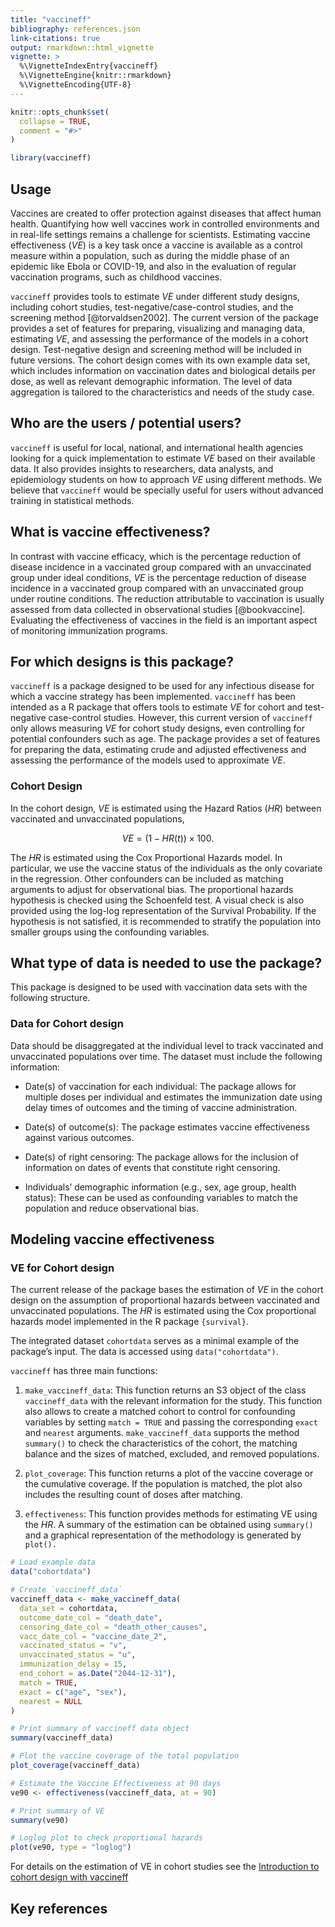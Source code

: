 ```yaml
---
title: "vaccineff"
bibliography: references.json
link-citations: true
output: rmarkdown::html_vignette
vignette: >
  %\VignetteIndexEntry{vaccineff}
  %\VignetteEngine{knitr::rmarkdown}
  %\VignetteEncoding{UTF-8}
---
```


```r
knitr::opts_chunk$set(
  collapse = TRUE,
  comment = "#>"
)
```

```r
library(vaccineff)
```

## Usage

Vaccines are created to offer protection against diseases that affect human health. Quantifying how well vaccines work in controlled environments and in real-life settings remains a challenge for scientists. Estimating vaccine effectiveness ($VE$) is a key task once a vaccine is available as a control measure within a population, such as during the middle phase of an epidemic like Ebola or COVID-19, and also in the evaluation of regular vaccination programs, such as childhood vaccines.

`vaccineff` provides tools to estimate $VE$ under different study designs, including cohort studies, test-negative/case-control studies, and the screening method [@torvaldsen2002]. The current version of the package provides a set of features for preparing, visualizing and managing data, estimating $VE$, and assessing the performance of the models in a cohort design. Test-negative design and screening method will be included in future versions. The cohort design comes with its own example data set, which includes information on vaccination dates and biological details per dose, as well as relevant demographic information. The level of data aggregation is tailored to the characteristics and needs of the study case. 

## Who are the users / potential users?

`vaccineff` is useful for local, national, and international health agencies looking for a quick implementation to estimate $VE$ based on their available data. It also provides insights to researchers, data analysts, and epidemiology students on how to approach $VE$ using different methods. We believe that `vaccineff` would be specially useful for users without advanced training in statistical methods.


## What is vaccine effectiveness?

In contrast with vaccine efficacy, which is the percentage reduction of disease incidence in a vaccinated group compared with an unvaccinated group under ideal conditions, $VE$ is the percentage reduction of disease incidence in a vaccinated group compared with an unvaccinated group under routine conditions. The reduction attributable to vaccination is usually assessed from data collected in observational studies [@bookvaccine]. Evaluating the effectiveness of vaccines in the field is an important aspect of monitoring immunization programs. 

## For which designs is this package?

`vaccineff` is a package designed to be used for any infectious disease for which a vaccine strategy has been implemented. `vaccineff` has been intended as a R package that offers tools to estimate  $VE$ for cohort  and test-negative case-control studies. However, this current version of `vaccineff` only allows measuring $VE$ for cohort study designs, even controlling for potential confounders such as age. The package provides a set of features for preparing the data, estimating crude and adjusted effectiveness and  assessing the performance of  the models used to approximate $VE$.

### Cohort Design

In the cohort design, $VE$ is estimated using the Hazard Ratios ($HR$) between vaccinated and unvaccinated populations,

$$VE = (1-HR(t))\times100.$$

The $HR$ is estimated using the Cox Proportional Hazards model. In particular, we use the vaccine status of the individuals as the only covariate in the regression. Other confounders can be included as matching arguments to adjust for observational bias. The proportional hazards hypothesis is checked using the Schoenfeld test. A visual check is also provided using the log-log representation of the Survival Probability. If the hypothesis is not satisfied, it is recommended to stratify the population into smaller groups using the confounding variables.

## What type of data is needed to use the package?

This package is designed to be used with vaccination data sets with the following structure.

### Data for Cohort design

Data should be disaggregated at the individual level to track vaccinated and unvaccinated populations over time. The dataset must include the following information:

- Date(s) of vaccination for each individual: The package allows for multiple doses per individual and estimates the immunization date using delay times of outcomes and the timing of vaccine administration.

- Date(s) of outcome(s): The package estimates vaccine effectiveness against various outcomes.

- Date(s) of right censoring: The package allows for the inclusion of information on dates of events that constitute right censoring.

- Individuals' demographic information (e.g., sex, age group, health status): These can be used as confounding variables to match the population and reduce observational bias.


## Modeling vaccine effectiveness

### VE for Cohort design

The current release of the package bases the estimation of $VE$ in the cohort design on the assumption of proportional hazards between vaccinated and unvaccinated populations. The $HR$ is estimated using the Cox proportional hazards model implemented in the R package `{survival}`.

The integrated dataset `cohortdata` serves as a minimal example of the package's input. The data is accessed using `data("cohortdata")`.


`vaccineff` has three main functions:


1. `make_vaccineff_data`: This function returns an S3 object of the class `vaccineff_data` with the relevant information for the study. This function also allows to create a matched cohort to control for confounding variables by setting `match = TRUE` and passing the corresponding `exact` and `nearest` arguments.
`make_vaccineff_data`  supports the method `summary()` to check the characteristics of the cohort, the matching balance and the sizes of matched, excluded, and removed populations.

2.  `plot_coverage`: This function returns a plot of the vaccine coverage or the cumulative coverage. If the population is matched, the plot also includes the resulting count of doses after matching. 

3. `effectiveness`: This function provides methods for estimating VE using the $HR$. A summary of the estimation can be obtained using `summary()` and a graphical representation of the methodology is generated by `plot().`

```r
# Load example data
data("cohortdata")

# Create `vaccineff_data`
vaccineff_data <- make_vaccineff_data(
  data_set = cohortdata,
  outcome_date_col = "death_date",
  censoring_date_col = "death_other_causes",
  vacc_date_col = "vaccine_date_2",
  vaccinated_status = "v",
  unvaccinated_status = "u",
  immunization_delay = 15,
  end_cohort = as.Date("2044-12-31"),
  match = TRUE,
  exact = c("age", "sex"),
  nearest = NULL
)

# Print summary of vaccineff data object
summary(vaccineff_data)

# Plot the vaccine coverage of the total population
plot_coverage(vaccineff_data)

# Estimate the Vaccine Effectiveness at 90 days
ve90 <- effectiveness(vaccineff_data, at = 90)

# Print summary of VE
summary(ve90)

# Loglog plot to check proportional hazards
plot(ve90, type = "loglog")
```
For details on the estimation of VE in cohort studies see the [Introduction to cohort design with vaccineff](https://trace-lac.github.io/vaccineff/articles/cohort_design.html)

## Key references